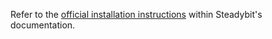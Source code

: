 Refer to the [official installation instructions](https://docs.steadybit.com/install-and-configure/install-agents) within Steadybit's documentation.
